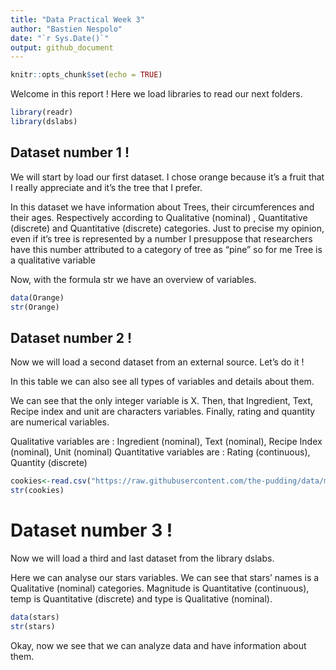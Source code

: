 ---
title: "Data Practical Week 3"
author: "Bastien Nespolo"
date: "`r Sys.Date()`"
output: github_document
---

```{r setup, include=FALSE}
knitr::opts_chunk$set(echo = TRUE)
```


Welcome in this report !
Here we load libraries to read our next folders.
```{r message=FALSE, warning=FALSE}
library(readr)
library(dslabs)
```


## Dataset number 1 !

We will start by load our first dataset. I chose orange because it's a fruit that I really appreciate and it's the tree that I prefer.

In this dataset we have information about Trees, their circumferences and their ages. Respectively according to Qualitative (nominal) , Quantitative (discrete) and Quantitative (discrete) categories.
Just to precise my opinion, even if it's tree is represented by a number I presuppose that researchers have this number attributed to a category of tree as "pine" so for me Tree is a qualitative variable

Now, with the formula str we have an overview of variables.

```{r oranges}
data(Orange)
str(Orange)
```

## Dataset number 2 !

Now we will load a second dataset from an external source. Let's do it !

In this table we can also see all types of variables and details about them.

We can see that the only integer variable is X. Then, that Ingredient, Text, Recipe index and unit are characters variables. Finally, rating and quantity are numerical variables.

Qualitative variables are : Ingredient (nominal), Text (nominal), Recipe Index (nominal), Unit (nominal)
Quantitative variables are : Rating (continuous), Quantity (discrete)

```{r cookies}
cookies<-read.csv("https://raw.githubusercontent.com/the-pudding/data/master/cookies/choc_chip_cookie_ingredients.csv")
str(cookies)
```
# Dataset number 3 !

Now we will load a third and last dataset from the library dslabs.

Here we can analyse our stars variables.
We can see that stars' names is a Qualitative (nominal) categories. Magnitude is Quantitative (continuous), temp is Quantitative (discrete) and type is Qualitative (nominal). 

```{r stars}
data(stars)
str(stars)
```

Okay, now we see that we can analyze data and have information about them.



